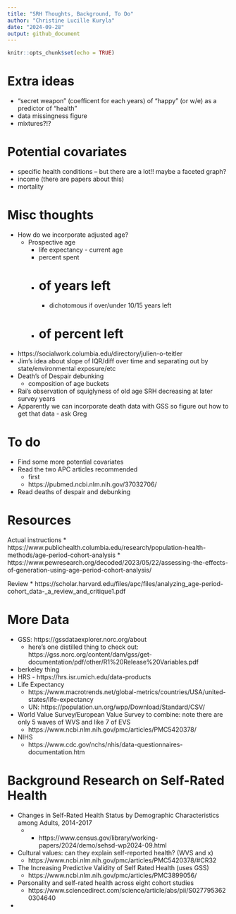 ```yaml
---
title: "SRH Thoughts, Background, To Do"
author: "Christine Lucille Kuryla"
date: "2024-09-28"
output: github_document
---
```


```r
knitr::opts_chunk$set(echo = TRUE)
```

# Extra ideas
* "secret weapon" (coefficent for each years) of "happy" (or w/e) as a predictor of "health"
* data missingness figure
* mixtures?!?

# Potential covariates
* specific health conditions -- but there are a lot!! maybe a faceted graph?
* income (there are papers about this)
* mortality

# Misc thoughts
* How do we incorporate adjusted age? 
  * Prospective age
    * life expectancy - current age
    * percent spent
    * # of years left
      * dichotomous if over/under 10/15 years left
    * # of percent left
* https://socialwork.columbia.edu/directory/julien-o-teitler
* Jim's idea about slope of IQR/diff over time and separating out by state/environmental exposure/etc
* Death's of Despair debunking
  * composition of age buckets
* Rai's observation of squiglyness of old age SRH decreasing at later survey years
* Apparently we can incorporate death data with GSS so figure out how to get that data - ask Greg

# To do
* Find some more potential covariates
* Read the two APC articles recommended
  * first
  * https://pubmed.ncbi.nlm.nih.gov/37032706/
* Read deaths of despair and debunking 

# Resources

Actual instructions
* https://www.publichealth.columbia.edu/research/population-health-methods/age-period-cohort-analysis
* https://www.pewresearch.org/decoded/2023/05/22/assessing-the-effects-of-generation-using-age-period-cohort-analysis/ 

Review
* https://scholar.harvard.edu/files/apc/files/analyzing_age-period-cohort_data-_a_review_and_critique1.pdf 

# More Data

* GSS: https://gssdataexplorer.norc.org/about 
  * here's one distilled thing to check out: https://gss.norc.org/content/dam/gss/get-documentation/pdf/other/R1%20Release%20Variables.pdf 
* berkeley thing
* HRS - https://hrs.isr.umich.edu/data-products 
* Life Expectancy 
  * https://www.macrotrends.net/global-metrics/countries/USA/united-states/life-expectancy
  * UN: https://population.un.org/wpp/Download/Standard/CSV/ 
* World Value Survey/European Value Survey to combine: note there are only 5 waves of WVS and like 7 of EVS
  * https://www.ncbi.nlm.nih.gov/pmc/articles/PMC5420378/
* NIHS
  * https://www.cdc.gov/nchs/nhis/data-questionnaires-documentation.htm

# Background Research on Self-Rated Health

* Changes in Self-Rated Health Status by Demographic Characteristics among Adults, 2014-2017
  * * https://www.census.gov/library/working-papers/2024/demo/sehsd-wp2024-09.html
* Cultural values: can they explain self-reported health? (WVS and x)
  * https://www.ncbi.nlm.nih.gov/pmc/articles/PMC5420378/#CR32
* The Increasing Predictive Validity of Self Rated Health (uses GSS)
	* https://www.ncbi.nlm.nih.gov/pmc/articles/PMC3899056/
* Personality and self-rated health across eight cohort studies
  * https://www.sciencedirect.com/science/article/abs/pii/S0277953620304640 

* 